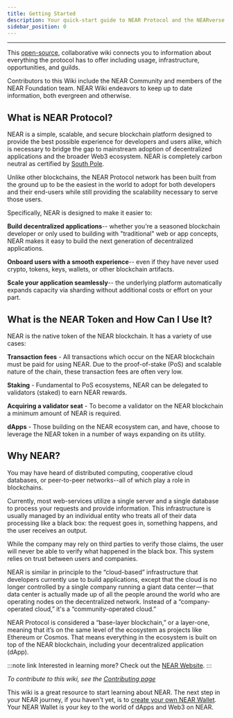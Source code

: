 ```yaml
---
title: Getting Started
description: Your quick-start guide to NEAR Protocol and the NEARverse
sidebar_position: 0
---
```



---

This [open-source](https://github.com/near/wiki), collaborative wiki connects you to information about everything the protocol has to offer including usage, infrastructure, opportunities, and guilds.

Contributors to this Wiki include the NEAR Community and members of the NEAR Foundation team. NEAR Wiki endeavors to keep up to date information, both evergreen and otherwise.


## What is NEAR Protocol?

NEAR is a simple, scalable, and secure blockchain platform designed to provide the best possible experience for developers and users alike, which is necessary to bridge the gap to mainstream adoption of decentralized applications and the broader Web3 ecosystem. NEAR is completely carbon neutral as certified by [South Pole](https://near.org/blog/near-climate-neutral-product/).

Unlike other blockchains, the NEAR Protocol network has been built from the ground up to be the easiest in the world to adopt for both developers and their end-users while still providing the scalability necessary to serve those users.

Specifically, NEAR is designed to make it easier to: 

**Build decentralized applications**-- whether you're a seasoned blockchain developer or only used to building with "traditional" web or app concepts, NEAR makes it easy to build the next generation of decentralized applications.

**Onboard users with a smooth experience**-- even if they have never used crypto, tokens, keys, wallets, or other blockchain artifacts. 

**Scale your application seamlessly**-- the underlying platform automatically expands capacity via sharding without additional costs or effort on your part.

## What is the NEAR Token and How Can I Use It?

NEAR is the native token of the NEAR blockchain. It has a variety of use cases:

**Transaction fees** - All transactions which occur on the NEAR blockchain must be paid for using NEAR. Due to the proof-of-stake (PoS) and scalable nature of the chain, these transaction fees are often very low.

**Staking** - Fundamental to PoS ecosystems, NEAR can be delegated to validators (staked) to earn NEAR rewards.

**Acquiring a validator seat** - To become a validator on the NEAR blockchain a minimum amount of NEAR is required.

**dApps** - Those building on the NEAR ecosystem can, and have, choose to leverage the NEAR token in a number of ways expanding on its utility.

## Why NEAR?

You may have heard of distributed computing, cooperative cloud databases, or peer-to-peer networks--all of which play a role in blockchains.

Currently, most web-services utilize a single server and a single database to process your requests and provide information. This infrastructure is usually managed by an individual entity who treats all of their data processing like a black box: the request goes in, something happens, and the user receives an output.

While the company may rely on third parties to verify those claims, the user will never be able to verify what happened in the black box. This system relies on trust between users and companies.

NEAR is similar in principle to the “cloud-based” infrastructure that developers currently use to build applications, except that the cloud is no longer controlled by a single company running a giant data center — that data center is actually made up of all the people around the world who are operating nodes on the decentralized network. Instead of a “company-operated cloud,” it's a “community-operated cloud.”

NEAR Protocol is considered a “base-layer blockchain,” or a layer-one, meaning that it’s on the same level of the ecosystem as projects like Ethereum or Cosmos. That means everything in the ecosystem is built on top of the NEAR blockchain, including your decentralized application (dApp).

:::note link
Interested in learning more? Check out the [NEAR Website](https://near.org).
:::


_To contribute to this wiki, see the_ [_Contributing page_](contribute/wiki-contributing.md)

This wiki is a great resource to start learning about NEAR.
The next step in your NEAR journey, if you haven't yet, is to [create your own NEAR Wallet](overview/tokenomics/creating-a-near-wallet.md).
Your NEAR Wallet is your key to the world of dApps and Web3 on NEAR.